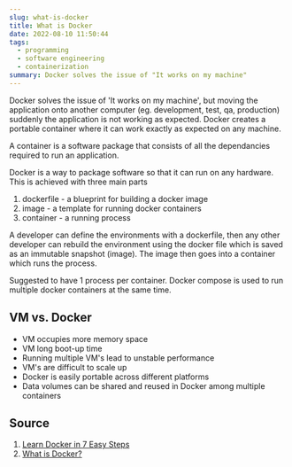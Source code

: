 ```yaml
---
slug: what-is-docker
title: What is Docker
date: 2022-08-10 11:50:44
tags:
  - programming
  - software engineering
  - containerization
summary: Docker solves the issue of "It works on my machine"
---
```

Docker solves the issue of 'It works on my machine', but moving the application onto another computer (eg. development, test, qa, production) suddenly the application is not working as expected. Docker creates a portable container where it can work exactly as expected on any machine. 

A container is a software package that consists of all the dependancies required to run an application.

Docker is a way to package software so that it can run on any hardware. This is achieved with three main parts 
1. dockerfile - a blueprint for building a docker image
2. image - a template for running docker containers
3. container - a running process

A developer can define the environments with a dockerfile, then any other developer can rebuild the environment using the docker file which is saved as an immutable snapshot (image). The image then goes into a container which runs the process. 

Suggested to have 1 process per container. Docker compose is used to run multiple docker containers at the same time. 

## VM vs. Docker
- VM occupies more memory space
- VM long boot-up time
- Running multiple VM's lead to unstable performance
- VM's are difficult to scale up
- Docker is easily portable across different platforms
- Data volumes can be shared and reused in Docker among multiple containers

## Source
1. [Learn Docker in 7 Easy Steps](https://www.youtube.com/watch?v=gAkwW2tuIqE)
2. [What is Docker?](https://www.youtube.com/watch?v=-LeV_c1zG-s)
